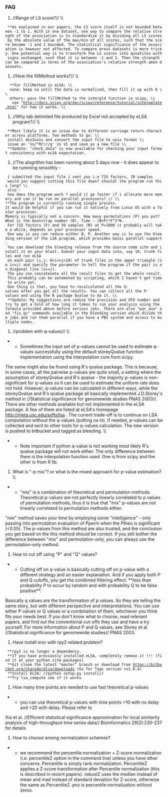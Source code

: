 === FAQ ===

# //Range of LS score?// \\
  **As explained in our papers, the LS score itself is not bounded between -1 to 1. With in one dataset, one way to compare the relative strength of the association is to standardize it by dividing all LS scores by the absolute value of the max/min of all scores, such that the score become -1 and 1 bounded. The statistical significance of the association is however not affected. To compare aross datasets is more tricky. One potential way is to transform the LS scores into qunatiles with signs unchanged, such that it is between -1 and 1. Then the strength can be compared in terms of the association's relative strength amon datasets.   
# //How the fillMethod works?// \\
   **For fillMethod in eLSA: \\
   none: keep na until the data is normalized, then fill it up with 0 \\
   others: pass the fillMethod to the interpld function in scipy, \\
    see "http://docs.scipy.org/doc/scipy/reference/tutorial/interpolate.html" for how it works. \\
# //Why tab delimited file produced by Excel not accepted by eLSA program?// \\
  **Most likely it is an issue due to different carriage return character across platforms. Two methods to go: \\
  install dos2unix and convert the input file to unix format \\
  issue an '%s/^M/\r/g' in VI and save as a new file \\
  **Update: "check_data" is now available for checking your input format consistency with eLSA expectation.
# //The alogrithm has been running about 5 days now - it does appear to be runnning smoothly -
  i submitted the input file i sent you i.e 715 factors, 39 samples
  would you suggest cutting this file down? shouldl the program run this long? \\
  also - how does the program work ? would it go faster if i allocate more memory and can it be run on parallel processors? // \\
 **The program is currently running single process. 
 It would be helpful if you can run it natively from Linux OS with a faster processor.
 Memory is typically not a concern. How many permutations (P) you put? What is the bootstrap number (B). Time ~ (B+P)*F^2*N.
  For 715 factors (F) and 39 samples (N) at P=1000 it probably will take a while, depends on your processor speed.
  One way is you can reduce either B, P. Another way is to use the bleeding version of the LSA program, which provides basic parallel support.
  You can download the bleeding release from the source code site and install it on your blast. Subset your input data into, say 10, trunk files and run eLSA
  on each pair (i,j: 0<i<=j<10) of trunk files in the upper triangle (so i<=j) and specify the parameter to tell the program if the pair is on diagonal line (i==j).
  The you can concatenate all the result files to get the whole result. This probably can be automated by scripting, which I haven't got time to write yet.
  One thing is that, you have to recalculated all the Q-values after you get all the results. You can collect all the P-values and using the R package Qvalue to do it. \\
  **Update: My suggestions are reduce the precision and OTU number and try to get a hold of how long it takes to run your analysis using the formula provided above before serious jobs. There are also "par_ana" and "fix_qv" commands available in the bleeding version which divide the jobs and run them parallel if you have a PBS system and access to multiple nodes. 
# //problem with q-values// \\
**Sometimes the input set of p-values cannot be used to estimate q-values successfully using the default storeyQvalue function implementation using the interpolation core from scipy. 
The same might also be found using R's qvalue package. 
This is because, in some cases, all the pairwise p-values are quite small, a setting where the assumption of storeyQvalue and R's qvalue - the majority p-values is non-significant for q-values so it can be used to estimate the uniform rate does not hold. 
However, q-values can be calculated in different ways, while the storeyQvalue and R's qvalue package all basically implemented J.D.Storey's method in //Statistical significance for genomewide studies PNAS 2003//.
There are other methods available but not implemented in the eLSA package. A few of them are listed at eLSA's homepage [[http://meta.usc.edu/softs/lsa|http://meta.usc.edu/softs/lsa]] .
The current trade-off is to continue on LSA computation without the q-values (putting na in). If needed, p-values can be collected and sent to other tools for q-values calculation. The new version is pushed to bitbucket and tagged as bleeding. \\
**Note important if python q-value is not working most likely R's qvalue package will not work either. The only difference between them is the interpolation function used. One is from scipy and the other is from R lib. 
# What is "-p mix"? or what is the mixed approach for p-value estimation? \\
**"mix" is a combination of theoretical and permutation methods. Theoretical p-values are not perfectly linearly correlated to p values of permutation methods, thus it is true that "mix" p-values are not linearly correlated to permutation methods either. 
"mix" method saves your time by employing some "intelligence" - only passing into permutation evaluation of Pperm when the Ptheo is significant (<0.05). The p-values from this method are also trusted, and the conclusion you get based on the this method should be correct. If you still bother the difference between "mix" and permutation-only, you can always use the permutation-only method.
# How to cut off using "P" and "Q" values?
**Cutting off on q-value is basically cutting off on p-value with a different strategy and an easier explanation. And if you apply both P and Q cutoffs, you get the combined filtering effect: **less than probability P to occur by random and with probability Q to be false positive**. 
Basically q values are the transformation of p values. So they are telling the same story, but with different perspective and interpretations. You can use either P values or Q values or a combination of them, whichever you think fits your needs best. If you don't know what to choose, read relevant papers, and find out the conventional cut-offs they use and have a try yourself. For more information about P and Q values, see Storey et al. //Statistical significance for genomewide studies// PNAS 2003.
# Have install eror with rpy2 related problem?
  **rpy2 is no longer a dependency.
  **If you have previously installed eLSA, completely remove it !!! (find it at your python site-packages)
  **Git clone the latest "master" branch or download from https://bitbucket.org/charade/elsa/downloads (Go for Tags version >v1.0.4)
  **Install ELSA: //python setup.py install//
  **Try lsa_compute see if it works
# How many time points are needed to use fast theoretical p-values
**you can use theoretical p-values with time points >10 with no delay and >20 with delay. Please refer to 
Xia et al. //Efficient statistical significance approximation for local similarity analysis of high-throughput time series data// Bioinformatics 29(2):230-237 for details
# How to choose among normalization schemes?
**we recommend the percentile normalization + Z-score normalization (i.e. percentileZ option in the command line) unless you have other concerns. Percentile is simply rank normalization. PercentileZ applies a Z-score transformation after Percentile normalization (this is described in recent papers). robustZ uses the median instead of mean and mad instead of standard deviation for Z-score, otherwise the same as PercentileZ. pnz is percentile normalization without zeros.
